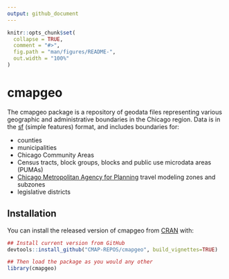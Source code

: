 ```yaml
---
output: github_document
---
```


<!--

  ####### UUUUUUUU        ,ad8888ba,   88b           d88         db         88888888ba
  ####### :UUUUUUU       d8"'    `"8b  888b         d888        d88b        88      "8b
  #######. :UUUUUU      d8'            88`8b       d8'88       d8'`8b       88      ,8P
  ########  :UUUUU      88             88 `8b     d8' 88      d8'  `8b      88aaaaaa8P'
  #########:  :UUU      88             88  `8b   d8'  88     d8YaaaaY8b     88""""""'
  ##########:    '      Y8,            88   `8b d8'   88    d8""""""""8b    88
  #############:.        Y8a.    .a8P  88    `888'    88   d8'        `8b   88
  ################        `"Y8888Y"'   88     `8'     88  d8'          `8b  88
    
    
                                  PROUDLY PRESENTS
                                                                                               
                                                                                               
                                                                                               
 ,adPPYba,  88,dPYba,,adPYba,   ,adPPYYba,  8b,dPPYba,    ,adPPYb,d8   ,adPPYba,   ,adPPYba,   
a8"     ""  88P'   "88"    "8a  ""     `Y8  88P'    "8a  a8"    `Y88  a8P_____88  a8"     "8a  
8b          88      88      88  ,adPPPPP88  88       d8  8b       88  8PP"""""""  8b       d8  
"8a,   ,aa  88      88      88  88,    ,88  88b,   ,a8"  "8a,   ,d88  "8b,   ,aa  "8a,   ,a8"  
 `"Ybbd8"'  88      88      88  `"8bbdP"Y8  88`YbbdP"'    `"YbbdP"Y8   `"Ybbd8"'   `"YbbdP"'   
                                            88            aa,    ,88                           
                                            88             "Y8bbdP"                            


             An R package made with ♥ in Chicago by and for CMAP staff.
-->

```r
knitr::opts_chunk$set(
  collapse = TRUE,
  comment = "#>",
  fig.path = "man/figures/README-",
  out.width = "100%"
)
```

# cmapgeo <!--<img src="man/figures/logo.png" align="right" alt="cmapplot logo" width="128">-->

<!-- badges: start -->
<!-- badges: end -->

The cmapgeo package is a repository of geodata files representing various
geographic and administrative boundaries in the Chicago region. Data is in the
[sf](https://r-spatial.github.io/sf/) (simple features) format, and includes
boundaries for:

- counties
- municipalities
- Chicago Community Areas
- Census tracts, block groups, blocks and
public use microdata areas (PUMAs)
- [Chicago Metropolitan Agency for Planning](https://www.cmap.illinois.gov) travel modeling zones and subzones
- legislative districts


## Installation

You can install the released version of cmapgeo from [CRAN](https://CRAN.R-project.org) with:

```r
## Install current version from GitHub
devtools::install_github("CMAP-REPOS/cmapgeo", build_vignettes=TRUE)

## Then load the package as you would any other
library(cmapgeo)
```
